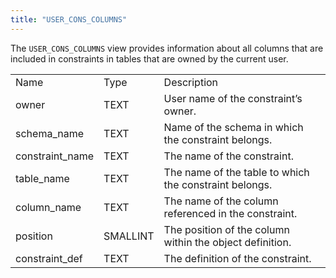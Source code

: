 ```yaml
---
title: "USER_CONS_COLUMNS"
---
```


<div id="user_cons_columns" class="registered_link"></div>


The `USER_CONS_COLUMNS` view provides information about all columns that are included in constraints in tables that are owned by the current user.

|                  |          |                                                          |
|------------------|----------|----------------------------------------------------------|
| Name             | Type     | Description                                              |
| owner            | TEXT     | User name of the constraint’s owner.                     |
| schema\_name     | TEXT     | Name of the schema in which the constraint belongs.      |
| constraint\_name | TEXT     | The name of the constraint.                              |
| table\_name      | TEXT     | The name of the table to which the constraint belongs.   |
| column\_name     | TEXT     | The name of the column referenced in the constraint.     |
| position         | SMALLINT | The position of the column within the object definition. |
| constraint\_def  | TEXT     | The definition of the constraint.                        |
